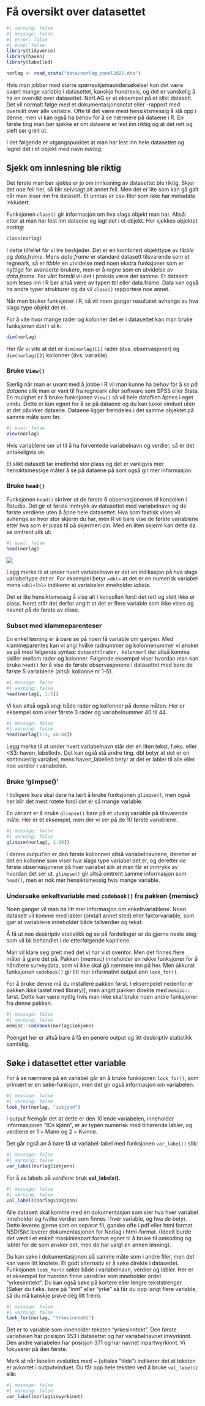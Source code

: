 # Få oversikt over datasettet

```r
#| warning: false
#| message: false
#| error: false
#| echo: false
library(tidyverse)
library(haven)
library(labelled)

norlag <- read_stata("data/norlag_panel2022.dta")
```

Hvis man jobber med større spørreskjemaundersøkelser kan det være svært mange variable i datasettet, kanskje hundrevis, og det er vanskelig å ha en oversikt over datasettet. NorLAG er et eksempel på et slikt datasett. Det vil normalt følge med et dokumentasjonsnotat eller -rapport med oversikt over alle variable. Ofte til det være mest hensiktsmessig å slå opp i denne, men vi kan også ha behov for å se nærmere på dataene i R. En første ting man bør sjekke er om dataene er lest inn riktig og at det rett og slett ser greit ut.

I det følgende er utgangspunktet at man har lest inn hele datasettet og lagret det i et objekt med navn *norlag*.

## Sjekk om innlesning ble riktig
Det første man bør sjekke er jo om innlesning av datasettet ble riktig. Skjer det noe feil her, så blir selvsagt alt annet feil. Men det er lite som kan gå galt når man leser inn fra datasett. Et unntak er csv-filer som ikke har metadata inkludert. 

Funksjonen `class()` gir informasjon om hva slags objekt man har. Altså: etter at man har lest inn dataene og lagt det i et objekt. Her sjekkes objektet *norlag*:

```r
class(norlag)
```
I dette tilfellet får vi tre beskjeder. Det er en kombinert objekttype av *tibble* og *data.frame*. Mens *data.frame* er standard datasett tilsvarende som et regneark, så er *tibble* en utvidelse med noen ekstra funksjoner som er nyttige for avanserte brukere, men er å regne som en utvidelse av *data.frame*. For vårt formål vil det i praksis være det samme. Et datasett som leses inn i R bør altså være av typen tbl eller data.frame. Data kan også ha andre typer strukturer og da vil `class()` rapportere noe annet. 

Når man bruker funksjoner i R, så vil noen ganger resultatet avhenge av hva slags type objekt det er. 

For å vite hvor mange rader og kolonner det er i datasettet kan man bruke funksjonen `dim()` slik: 

```r
dim(norlag)
```

Her får vi vite at det er `dim(norlag)[1]` rader (dvs. observasjoner) og `dim(norlag)[2]` kollonner (dvs. variable). 


### Bruke `View()`
Særlig når man er uvant med å jobbe i R vil man kunne ha behov for å *se på dataene* slik man er vant til fra regneark eller software som SPSS eller Stata. En mulighet er å bruke funksjonen `View()` så vil hele datafilen åpnes i eget vindu. Dette er kun egnet for å se på dataene og du kan lukke vinduet uten at det påvirker dataene. Dataene ligger fremdeles i det samme objektet på samme måte som før.

```r
#| eval: false
View(norlag)
```

Hvis variablene ser ut til å ha forventede variabelnavn og verdier, så er det antakeligvis ok.

Et slikt datasett tar imidlertid stor plass og det er vanligvis mer hensiktsmessige måter å se på dataene på som også gir mer informasjon.


### Bruke `head()`

Funksjonen `head()` skriver ut de første 6 observasjonenen til konsollen i Rstudio. Det gir et første inntrykk av datasettet med variabelnavn og de første verdiene uten å åpne hele datasettet. Hva som faktisk vises vil avhenge av hvor stor skjerm du har, men R vil bare vise de første variablene etter hva som er plass til på skjermen din. Med en liten skjerm kan dette da se omtrent slik ut: 

```r
#| eval: false
head(norlag)
```

![](images/head_skjermdump.png)


Legg merke til at under hvert variabelnavn er det en indikasjon på hva slags variabeltype det er. For eksempel betyr `<dbl>` at det er en numerisk variabel mens `<dbl+lbl>` indikerer at variabelen inneholder *labels*. 

Det er lite hensiktsmessig å vise alt i konsollen fordi det rett og slett ikke er plass. Nerst står det derfor angitt at det er flere variable som ikke vises og navnet på de første av disse. 

### Subset med klammeparenteser

En enkel løsning er å bare se på noen få variable om gangen. Med klammeparentes kan vi angi hvilke radnummer og kolonnenummer vi ønsker se på med følgende syntax: `datasett[rader, kolonner]` der altså komma skiller mellom rader og kolonner. Følgende eksempel viser hvordan man kan bruke `head()` for å vise de første observasjonene i datasettet med bare de første 5 variablene (altså: kollonne nr 1-5).

```r
#| message: false 
#| warning: false
head(norlag[, 1:5])

```
Vi kan altså også angi både rader og kollonner på denne måten. Her er eksempel som viser første 3 rader og variabelnummer 40 til 44. 

```r
#| message: false 
#| warning: false
head(norlag[1:3, 40:44])

```


Legg merke til at under hvert variabelnavn står det en liten tekst, f.eks. <dbl> eller \<S3: haven_labelled\>. Det kan også stå andre ting. dbl betyr at det er en kontinuerlig variabel, mens haven_labelled betyr at det er labler til alle eller noe verdier i variabelen.


### Bruke 'glimpse()'

I tidligere kurs skal dere ha lært å bruke funksjonen `glimpse()`, men også her blir det mest rotete fordi det er så mange variable.


En  variant er å bruke `glimpse()` bare på et utvalg variable på tilsvarende måte. Her er et eksempel, men der vi ser på de 10 første variablene.

```r
#| message: false 
#| warning: false
glimpse(norlag[, 1:20])

```

I denne output'en er den første kollonnen altså variabelnavnene, deretter er det en kollonne som viser hva slags type variabel det er, og deretter de første observasjonene på hver variabel slik at man får et inntrykk av hvordan det ser ut. `glimpse()` gir altså omtrent samme informasjon som `head()`, men er nok mer hensiktsmessig hvis mange variable.



### Undersøke enkeltvariable med `codebook()` fra pakken {memisc}
Noen ganger vil man ha litt mer informasjon om enkeltvariablene. Noen datasett vil komme med labler (omtalt annet sted) eller faktorvariable, som gjør at variablene inneholder både tallverdier og tekst. 


Å få ut noe deskriptiv statistikk og se på fordelinger er da gjerne neste steg som vil bli behandlet i de etterfølgende kapitlene. 

Man vil klare seg greit med det vi har vist ovenfor. Men det finnes flere måter å gjøre det på. Pakken {memisc} inneholder en rekke funksjoner for å håndtere surveydata, som vi ikke skal gå nærmere inn på her. Men akkurat funksjonen `codebook()` gir litt mer informativt output enn `look_for()`.

For å bruke denne må du installere pakken først. I eksempelet nedenfor er pakken ikke lastet med library(), men angitt pakken direkte med `memisc::` først. Dette kan være nyttig hvis man ikke skal bruke noen andre funksjoner fra denne pakken.

```r
#| message: false 
#| warning: false
memisc::codebook(norlag$iokjonn)

```

Poenget her er altså bare å få en penere output og litt deskriptiv statistikk samtidig.

## Søke i datasettet etter variable
For å se nærmere på en variabel går an å bruke funksjonen `look_for()`, som primært er en søke-funksjon, men det gir også informasjon om variabelen.

```r
#| message: false 
#| warning: false
look_for(norlag, "iokjonn")

```

I output fremgår det at dette er den 10'ende variabelen, inneholder informasjonen "IOs kjønn", er av typen numerisk med tilhørende labler, og verdiene er 1 = Mann og 2 = Kvinne.

Det går også an å bare få ut variabel-label med funksjonen `var_label()` slik:

```r
#| message: false 
#| warning: false
var_label(norlag$iokjonn)

```

For å se labels på *verdiene* bruk **val_labels()**.

```r
#| message: false 
#| warning: false
val_labels(norlag$iokjonn)

```


Alle datasett skal komme med en dokumentasjon som sier hva hver variabel inneholder og hvilke verdier som finnes i hver variable, og hva de betyr. Dette leveres gjerne som en separat fil, ganske ofte i pdf eller html format. NSD/Sikt leverer dokumentasjonen for Norlag i html-format. (Ideelt burde det vært i et enkelt maskinlesbart format egnet til å bruke til omkoding og labler for de som ønsker det, men de har valgt en annen løsning).

Du kan søke i dokumentasjonen på samme måte som i andre filer, men det kan være litt knotete. Et godt alternativ er å søke direkte i datasettet. Funksjonen `look_for()` søker både i variabelnavn, verdier og labler. Her er et eksempel for hvordan finne variabler som inneholder ordet "yrkesinntekt". Du kan også søke på kortere eller lengre tekststrenger. (Søker du f.eks. bare på "innt" eller "yrke" så får du opp langt flere variable, så du må kanskje prøve deg litt frem).

```r
#| message: false 
#| warning: false
look_for(norlag, "Yrkesinntekt")
```

Det er to variable som inneholder teksten "yrkesinntekt". Den første variabelen har posisjon 353 i datasettet og har variabelnavnet inwyrkinnt. Den andre variabelen har posisjon 371 og har navnet inpartwyrkinnt. Vi fokuserer på den første.

Merk at når labelen avsluttes med \~ (uttales "tilde") indikerer det at teksten er avkortet i outputvinduet. Du får opp hele teksten ved å bruke `val_label()` slik:

```r
#| message: false 
#| warning: false
var_label(norlag$inwyrkinnt)
```

